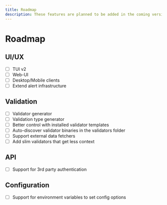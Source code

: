 ---
title: Roadmap
description: These features are planned to be added in the coming versions
---

# Roadmap

## UI/UX

* [ ] TUI v2
* [ ] Web-UI
* [ ] Desktop/Mobile clients
* [ ] Extend alert infrastructure

## Validation

* [ ] Validator generator
* [ ] Validation type generator
* [ ] Better control with installed validator templates
* [ ] Auto-discover validator binaries in the validators folder
* [ ] Support external data fetchers
* [ ] Add slim validators that get less context

## API

* [ ] Support for 3rd party authentication

## Configuration

* [ ] Support for environment variables to set config options



